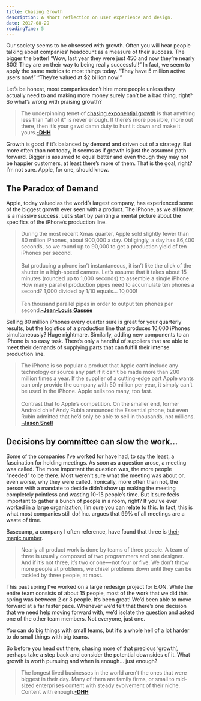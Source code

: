 ```yaml
---
title: Chasing Growth
description: A short reflection on user experience and design.
date: 2017-08-29
readingTime: 5
---
```


Our society seems to be obsessed with growth. Often you will hear people talking about companies’ headcount as a measure of their success. The bigger the better! “Wow, last year they were just 450 and now they’re nearly 800! They are on their way to being really successful!” In fact, we seem to apply the same metrics to most things today. “They have 5 million active users now!” “They’re valued at $2 billion now!”

Let’s be honest, most companies don’t hire more people unless they actually need to and making more money surely can’t be a bad thing, right? So what’s wrong with praising growth?

>The underpinning tenet of [chasing exponential growth](https://m.signalvnoise.com/exponential-growth-devours-and-corrupts-c5562fbf131) is that anything less than “all of it” is never enough. If there’s more possible, more out there, then it’s your gawd damn duty to hunt it down and make it yours.**[-DHH](https://m.signalvnoise.com/enough-1d48019c7335)**

Growth is good if it’s balanced by demand and driven out of a strategy. But more often than not today, it seems as if growth is just the assumed path forward. Bigger is assumed to equal better and even though they may not be happier customers, at least there’s more of them. That is the goal, right? I’m not sure. Apple, for one, should know.


## The Paradox of Demand
Apple, today valued as the world’s largest company, has experienced some of the biggest growth ever seen with a product. The iPhone, as we all know, is a massive success. Let’s start by painting a mental picture about the specifics of the iPhone’s production line.

>During the most recent Xmas quarter, Apple sold slightly fewer than 80 million iPhones, about 900,000 a day. Obligingly, a day has 86,400 seconds, so we round up to 90,000 to get a production yield of ten iPhones per second.<br /><br />But producing a phone isn’t instantaneous, it isn’t like the click of the shutter in a high-speed camera. Let’s assume that it takes about 15 minutes (rounded up to 1,000 seconds) to assemble a single iPhone. How many parallel production pipes need to accumulate ten phones a second? 1,000 divided by 1/10 equals… 10,000!<br /><br />Ten thousand parallel pipes in order to output ten phones per second.**[-Jean-Louis Gassée](https://mondaynote.com/apple-culture-after-ten-years-of-iphone-dbc65f4438aa)**

Selling 80 million iPhones every quarter sure is great for your quarterly results, but the logistics of a production line that produces 10,000 iPhones simultaneously? Huge nightmare.
Similarly, adding new components to an iPhone is no easy task. There’s only a handful of suppliers that are able to meet their demands of supplying parts that can fulfill their intense production line.

>The iPhone is so popular a product that Apple can’t include any technology or source any part if it can’t be made more than 200 million times a year. If the supplier of a cutting-edge part Apple wants can only provide the company with 50 million per year, it simply can’t be used in the iPhone. Apple sells too many, too fast.<br /><br />Contrast that to Apple’s competition. On the smaller end, former Android chief Andy Rubin announced the Essential phone, but even Rubin admitted that he’d only be able to sell in thousands, not millions. **[-Jason Snell](http://www.macworld.com/article/3207552/iphone-ipad/apples-risky-balancing-act-with-the-next-iphone.html)**

## Decisions by committee can slow the work…
Some of the companies I’ve worked for have had, to say the least, a fascination for holding meetings. As soon as a question arose, a meeting was called. The more important the question was, the more people “needed” to be there. Most weren’t sure what the meeting was about or, even worse, why they were called. Ironically, more often than not, the person with a mandate to decide didn’t show up making the meeting completely pointless and wasting 10-15 people’s time. But it sure feels important to gather a bunch of people in a room, right?
If you’ve ever worked in a large organization, I’m sure you can relate to this. In fact, this is what most companies still do! Inc. argues that 99% of all meetings are a waste of time.

Basecamp, a company I often reference, have found that three is [their magic number](https://m.signalvnoise.com/threes-company-df77db78d1af).

>Nearly all product work is done by teams of three people. A team of three is usually composed of two programmers and one designer. And if it’s not three, it’s two or one — not four or five. We don’t throw more people at problems, we chisel problems down until they can be tackled by three people, at most.

This past spring I’ve worked on a large redesign project for E.ON. While the entire team consists of about 15 people, most of the work that we did this spring was between 2 or 3 people. It’s been great! We’d been able to move forward at a far faster pace. Whenever we’d felt that there’s one decision that we need help moving forward with, we’d isolate the question and asked one of the other team members. Not everyone, just one.

You can do big things with small teams, but it’s a whole hell of a lot harder to do small things with big teams.

So before you head out there, chasing more of that precious ‘growth’, perhaps take a step back and consider the potential downsides of it. What growth is worth pursuing and when is enough… just enough?

>The longest lived businesses in the world aren’t the ones that were biggest in their day. Many of them are family firms, or small to mid-sized enterprises content with steady evolvement of their niche. Content with enough.**[-DHH](https://m.signalvnoise.com/enough-1d48019c7335)**
